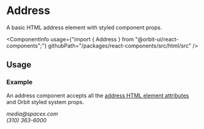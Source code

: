 
<Meta
    title="Html elements/Address"
    id="html-address"
/>

# Address

<Tagline>A basic HTML address element with styled component props.</Tagline>

<ComponentInfo
    usage={"import { Address } from \"@orbit-ui/react-components\";"}
    githubPath="/packages/react-components/src/html/src"
/>

## Usage

### Example

An address component accepts all the [address HTML element attributes](https://developer.mozilla.org/en-US/docs/Web/HTML/Element/address) and Orbit styled system props.

<Preview>
    <Story name="example">
        <Address color="cloud-8">
            <TextLink href="mailto:media@spacex.com">media@spacex.com</TextLink>
            <br />
            <TextLink href="tel:+13103636000">(310) 363-6000</TextLink>
        </Address>
    </Story>
</Preview>
